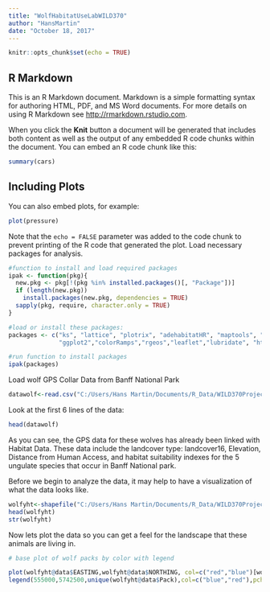 ```yaml
---
title: "WolfHabitatUseLabWILD370"
author: "HansMartin"
date: "October 18, 2017"
---
```


```r
knitr::opts_chunk$set(echo = TRUE)
```

## R Markdown

This is an R Markdown document. Markdown is a simple formatting syntax for authoring HTML, PDF, and MS Word documents. For more details on using R Markdown see <http://rmarkdown.rstudio.com>.

When you click the **Knit** button a document will be generated that includes both content as well as the output of any embedded R code chunks within the document. You can embed an R code chunk like this:

```r
summary(cars)
```

## Including Plots

You can also embed plots, for example:

```r
plot(pressure)
```

Note that the `echo = FALSE` parameter was added to the code chunk to prevent printing of the R code that generated the plot.
Load necessary packages for analysis.
```r
#function to install and load required packages
ipak <- function(pkg){
  new.pkg <- pkg[!(pkg %in% installed.packages()[, "Package"])]
  if (length(new.pkg)) 
    install.packages(new.pkg, dependencies = TRUE)
  sapply(pkg, require, character.only = TRUE)
}

#load or install these packages:
packages <- c("ks", "lattice", "plotrix", "adehabitatHR", "maptools", "foreign", "rgdal", "sp", "raster",
              "ggplot2","colorRamps","rgeos","leaflet","lubridate", "htmlwidgets","move")

#run function to install packages
ipak(packages)
```
Load wolf GPS Collar Data from Banff National Park
```r
datawolf<-read.csv("C:/Users/Hans Martin/Documents/R_Data/WILD370Project/wolfkde.csv")
```

Look at the first 6 lines of the data:
```r
head(datawolf)
```

As you can see, the GPS data for these wolves has already been linked with Habitat Data. These data include the landcover type: landcover16, Elevation, Distance from Human Access, and habitat suitability indexes for the 5 ungulate species that occur in Banff National park. 

Before we begin to analyze the data, it may help to have a visualization of what the data looks like.
```r
wolfyht<-shapefile("C:/Users/Hans Martin/Documents/R_Data/WILD370Project/wolfyht.shp")
head(wolfyht)
str(wolfyht)
```

Now lets plot the data so you can get a feel for the landscape that these animals are living in.

```r

# base plot of wolf packs by color with legend

plot(wolfyht@data$EASTING,wolfyht@data$NORTHING, col=c("red","blue")[wolfyht@data$PackID],ylab="Northing",xlab="Easting")
legend(555000,5742500,unique(wolfyht@data$Pack),col=c("blue","red"),pch=1)
```